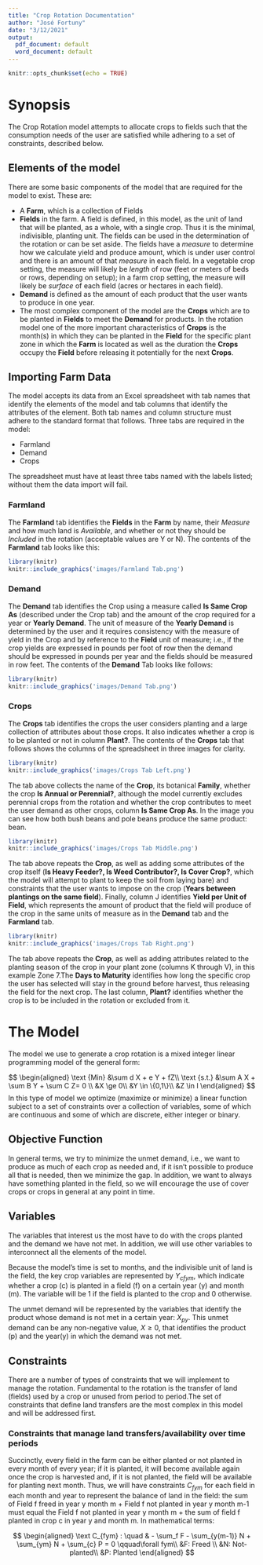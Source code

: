 ```yaml
---
title: "Crop Rotation Documentation"
author: "José Fortuny"
date: "3/12/2021"
output:
  pdf_document: default
  word_document: default
---
```


```r
knitr::opts_chunk$set(echo = TRUE)
```

# Synopsis

The Crop Rotation model attempts to allocate crops to fields such that the consumption needs of the
user are satisfied while adhering to a set of constraints, described below.


## Elements of the model

There are some basic components of the model that are required for the model to exist. These are:

* A **Farm**, which is a collection of Fields
* **Fields** in the farm. A field is defined, in this model,
as the unit of land that will be planted, as a whole, with a single
crop. Thus it is the minimal, indivisible, planting unit.
The fields can be used in the determination of the rotation or can be set aside. 
The fields have a _measure_ to determine how we calculate yield and produce amount, 
which is under user control and there is an amount of that _measure_ in 
each field. In a vegetable crop setting, the measure will likely be _length_ of row 
(feet or meters of beds or rows, depending on setup); in a farm crop setting, the measure 
will likely be _surface_ of each field (acres or hectares in each field).
* **Demand** is defined as the amount of each product that the user wants to produce in one year.
* The most complex component of the model are the **Crops** which are to be planted in **Fields** to meet the **Demand** for products. In the rotation model one of the more important characteristics of **Crops** is the month(s) in which they can be planted in the **Field** for the specific plant zone in which the **Farm** is located as well as the duration the **Crops** occupy the **Field** before releasing it potentially for the next **Crops**.


## Importing Farm Data

The model accepts its data from an Excel spreadsheet with tab names that identify the elements of the model 
and tab columns that identify the attributes of the element. Both tab names and column structure must adhere
to the standard format that follows. Three tabs are required in the model:

* Farmland
* Demand
* Crops

The spreadsheet must have at least three tabs named with the labels listed; without them the data import will fail.

### Farmland

The **Farmland** tab identifies the **Fields** in the **Farm** by name, their _Measure_ and how much land is _Available_, and whether or not they should be _Included_ in the rotation (acceptable values are Y or N).
The contents of the **Farmland** tab looks like this:


```r
library(knitr)
knitr::include_graphics('images/Farmland Tab.png')
```

### Demand

The **Demand** tab identifies the Crop using a measure called **Is Same Crop As** (described under the Crop tab)
and the amount of the crop required for a year or **Yearly Demand**. The unit of measure of the **Yearly Demand**
is determined by the user and it requires consistency with the measure of yield in the Crop and by reference to the
**Field** unit of measure; i.e., if the crop yields are expressed in pounds per foot of row then the demand should be expressed in pounds per year and the fields should be measured in row feet. 
The contents of the **Demand** Tab looks like follows:

```r
library(knitr)
knitr::include_graphics('images/Demand Tab.png')
```


### Crops

The **Crops** tab identifies the crops the user considers planting and a large collection of attributes about those crops. It also indicates whether a crop is to be planted or not in column **Plant?**. 
The contents of the **Crops** tab that follows shows the columns of the spreadsheet in three images for clarity.

```r
library(knitr)
knitr::include_graphics('images/Crops Tab Left.png')
```

The tab above collects the name of the **Crop**, its botanical **Family**, whether the crop **Is Annual or Perennial?**, although the model currently excludes perennial crops from the rotation and whether the crop contributes to meet the user demand as other crops, column **Is Same Crop As**. In the image you can see how both bush beans and pole beans produce the same product: bean.


```r
library(knitr)
knitr::include_graphics('images/Crops Tab Middle.png')
```

The tab above repeats the  **Crop**, as well as adding some attributes of the crop itself (**Is Heavy Feeder?, Is Weed Contributor?, Is Cover Crop?**, which the model will attempt to plant to keep the soil from laying bare) and constraints that the user wants to impose on the crop (**Years between plantings on the same field**). Finally, column J identifies **Yield per Unit of Field**, which represents the amount of product that the field will produce of the crop in the same units of measure as in the **Demand** tab and the **Farmland** tab.


```r
library(knitr)
knitr::include_graphics('images/Crops Tab Right.png')
```

The tab above repeats the  **Crop**, as well as adding attributes related to the planting season of the crop in your plant zone (columns K through V), in this example Zone 7.The **Days to Maturity** identifies how long the specific crop the user has selected will stay in the ground before harvest, thus releasing the field for the next crop. The last column, **Plant?** identifies whether the crop is to be included in the rotation or excluded from it.

\newpage

# The Model

The model we use to generate a crop rotation is a mixed integer linear programming model of the general form:

$$
\begin{aligned}
\text  {Min} &\sum d X + e Y + fZ\\ 
\text {s.t.} &\sum A X + \sum B Y + \sum C Z= 0 \\ 
             &X \ge 0\\ 
             &Y \in \{0,1\}\\
             &Z \in I
\end{aligned}
$$
In this type of model we optimize (maximize or minimize) a linear function subject to a set of constraints over a collection of variables, some of which are continuous and some of which are discrete, either integer or binary.

## Objective Function

In general terms, we try to minimize the unmet demand, i.e., we want to produce as much of each crop as needed and, if it isn't possible to produce all that is needed, then we minimize the gap. In addition, we want to always have something planted in the field, so we will encourage the use of cover crops or crops in general at any point in time.

## Variables

The variables that interest us the most have to do with the crops planted and the demand we have not met. In addition, we will use other variables to interconnect all the elements of the model.

Because the model's time is set to months, and the indivisible unit of land is the field, the key crop variables are represented by $Y_{cfym}$, which indicate whether a crop (c) is planted in a field (f) on a certain year (y) and month (m). The variable will be 1 if the field is planted to the crop and 0 otherwise.

The unmet demand will be represented by the variables that identify the product whose demand is not met in a certain year: $X_{py}$. This unmet demand can be any non-negative value, $X\ge0$, that identifies the product (p) and the year(y) in which the demand was not met.


## Constraints

There are a number of types of constraints that we will implement to manage the rotation. Fundamental to the rotation is the transfer of land (fields) used by a crop or unused from period to period.The set of constraints that define land transfers are the most complex in this model and will be addressed first.

### Constraints that manage land transfers/availability over time periods

Succinctly, every field in the farm can be either planted or not planted in every month of every year; if it is planted, it will become available again once the crop is harvested and, if it is not planted, the field will be available for planting next month. Thus, we will have constraints $C_{fym}$ for each field in each month and year to represent the balance of land in the field: the sum of Field f freed in year y month m + Field f not planted in year y month m-1 must equal the Field f not planted in year y month m + the sum of field f planted in crop c in year y and month m. In mathematical terms:

$$
\begin{aligned}
\text C_{fym} : \quad & - \sum_f F - \sum_{y(m-1)} N + \sum_{ym} N + \sum_{c} P = 0 \qquad\forall fym\\ 
             &F: Freed \\ 
             &N: Not-planted\\
             &P: Planted
\end{aligned}
$$



